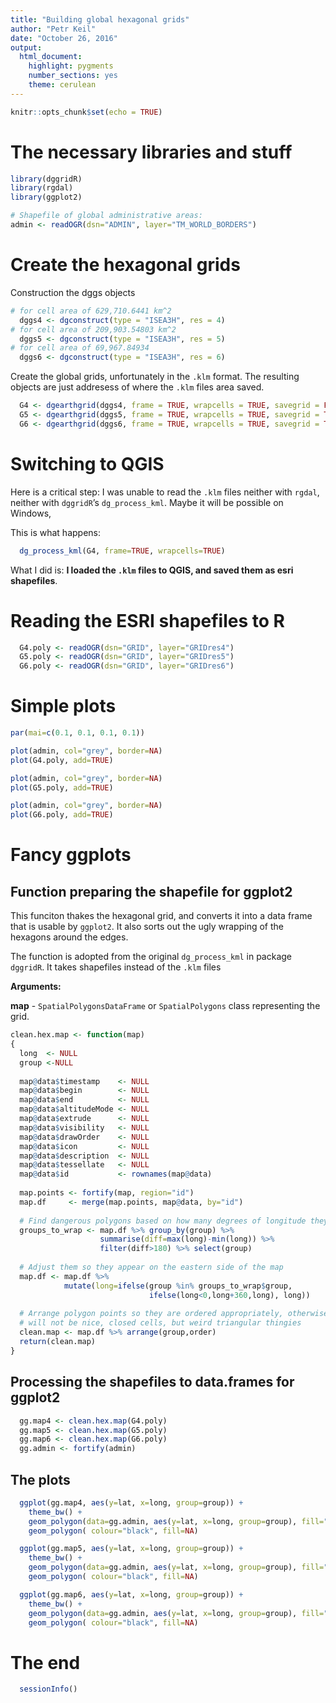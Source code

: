 ```yaml
---
title: "Building global hexagonal grids"
author: "Petr Keil"
date: "October 26, 2016"
output: 
  html_document: 
    highlight: pygments
    number_sections: yes
    theme: cerulean
---
```


```r
knitr::opts_chunk$set(echo = TRUE)
```

# The necessary libraries and stuff

```r
library(dggridR)
library(rgdal)
library(ggplot2)

# Shapefile of global administrative areas:
admin <- readOGR(dsn="ADMIN", layer="TM_WORLD_BORDERS")
```

# Create the hexagonal grids 

Construction the dggs objects

```r
# for cell area of 629,710.6441 km^2
  dggs4 <- dgconstruct(type = "ISEA3H", res = 4)
# for cell area of 209,903.54803 km^2
  dggs5 <- dgconstruct(type = "ISEA3H", res = 5) 
# for cell area of 69,967.84934
  dggs6 <- dgconstruct(type = "ISEA3H", res = 6) 
```

Create the global grids, unfortunately in the `.klm` format. The resulting
objects are just addresess of where the `.klm` files area saved.

```r
  G4 <- dgearthgrid(dggs4, frame = TRUE, wrapcells = TRUE, savegrid = FALSE)
  G5 <- dgearthgrid(dggs5, frame = TRUE, wrapcells = TRUE, savegrid = TRUE)
  G6 <- dgearthgrid(dggs6, frame = TRUE, wrapcells = TRUE, savegrid = TRUE)
```

# Switching to QGIS

Here is a critical step: I was unable to read the `.klm` files neither with `rgdal`,
neither with `dggridR`'s `dg_process_kml`. Maybe it will be possible on Windows,

This is what happens:

```r
  dg_process_kml(G4, frame=TRUE, wrapcells=TRUE)
```

What I did is: **I loaded the `.klm` files to QGIS, and saved them as esri shapefiles**.

# Reading the ESRI shapefiles to R

```r
  G4.poly <- readOGR(dsn="GRID", layer="GRIDres4")
  G5.poly <- readOGR(dsn="GRID", layer="GRIDres5")
  G6.poly <- readOGR(dsn="GRID", layer="GRIDres6")
```

# Simple plots

```r
par(mai=c(0.1, 0.1, 0.1, 0.1))

plot(admin, col="grey", border=NA)
plot(G4.poly, add=TRUE)

plot(admin, col="grey", border=NA)
plot(G5.poly, add=TRUE)

plot(admin, col="grey", border=NA)
plot(G6.poly, add=TRUE)

```

# Fancy ggplots

## Function preparing the shapefile for ggplot2

This funciton thakes the hexagonal grid, and converts it into a data frame
that is usable by `ggplot2`. It also sorts out the ugly wrapping of the hexagons
around the edges.

The function is adopted from the original `dg_process_kml` in package `dggridR`. 
It takes shapefiles instead of the `.klm` files

**Arguments:** 

**map** - `SpatialPolygonsDataFrame` or `SpatialPolygons` class representing the grid. 

```r
clean.hex.map <- function(map)
{
  long  <- NULL
  group <-NULL
  
  map@data$timestamp    <- NULL
  map@data$begin        <- NULL
  map@data$end          <- NULL
  map@data$altitudeMode <- NULL
  map@data$extrude      <- NULL
  map@data$visibility   <- NULL
  map@data$drawOrder    <- NULL
  map@data$icon         <- NULL
  map@data$description  <- NULL
  map@data$tessellate   <- NULL
  map@data$id           <- rownames(map@data)
  
  map.points <- fortify(map, region="id")
  map.df     <- merge(map.points, map@data, by="id")
    
  # Find dangerous polygons based on how many degrees of longitude they span
  groups_to_wrap <- map.df %>% group_by(group) %>% 
                    summarise(diff=max(long)-min(long)) %>% 
                    filter(diff>180) %>% select(group)
      
  # Adjust them so they appear on the eastern side of the map
  map.df <- map.df %>% 
            mutate(long=ifelse(group %in% groups_to_wrap$group,
                               ifelse(long<0,long+360,long), long))
  
  # Arrange polygon points so they are ordered appropriately, otherwise the results
  # will not be nice, closed cells, but weird triangular thingies
  clean.map <- map.df %>% arrange(group,order)
  return(clean.map)
}
```

## Processing the shapefiles to data.frames for ggplot2

```r
  gg.map4 <- clean.hex.map(G4.poly)
  gg.map5 <- clean.hex.map(G5.poly)
  gg.map6 <- clean.hex.map(G6.poly)
  gg.admin <- fortify(admin)
```

## The plots

```r
  ggplot(gg.map4, aes(y=lat, x=long, group=group)) +
    theme_bw() +
    geom_polygon(data=gg.admin, aes(y=lat, x=long, group=group), fill="grey") +
    geom_polygon( colour="black", fill=NA)
```

```r
  ggplot(gg.map5, aes(y=lat, x=long, group=group)) +
    theme_bw() +
    geom_polygon(data=gg.admin, aes(y=lat, x=long, group=group), fill="grey") +
    geom_polygon( colour="black", fill=NA)
```

```r
  ggplot(gg.map6, aes(y=lat, x=long, group=group)) +
    theme_bw() +
    geom_polygon(data=gg.admin, aes(y=lat, x=long, group=group), fill="grey") +
    geom_polygon( colour="black", fill=NA)
```

# The end

```r
  sessionInfo()
```
